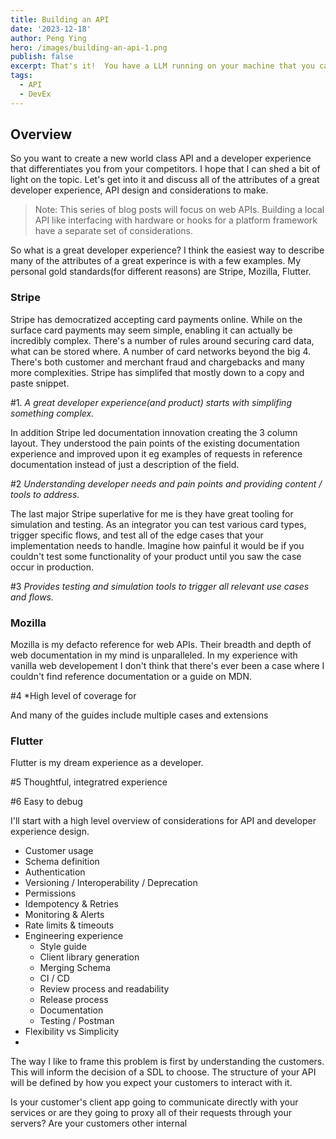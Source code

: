 ```yaml
---
title: Building an API
date: '2023-12-18'
author: Peng Ying
hero: /images/building-an-api-1.png
publish: false
excerpt: That's it!  You have a LLM running on your machine that you can interact with via an API and all you had to do was install some software and copy and paste a few lines.  What an amazing ecosystem.
tags:
  - API
  - DevEx
---
```

## Overview
So you want to create a new world class API and a developer experience that differentiates you from your competitors.  I hope that I can shed a bit of light on the topic.  Let's get into it and discuss all of the attributes of a great developer experience, API design and considerations to make.

> Note: This series of blog posts will focus on web APIs.  Building a local API like interfacing with hardware or hooks for a platform framework have a separate set of considerations.

So what is a great developer experience?  I think the easiest way to describe many of the attributes of a great experince is with a few examples.  My personal gold standards(for different reasons) are Stripe, Mozilla, Flutter.

### Stripe
Stripe has democratized accepting card payments online.  While on the surface card payments may seem simple, enabling it can actually be incredibly complex.  There's a number of rules around securing card data, what can be stored where.  A number of card networks beyond the big 4.  There's both customer and merchant fraud and chargebacks and many more complexities.  Stripe has simplifed that mostly down to a copy and paste snippet.

#1. *A great developer experience(and product) starts with simplifing something complex.*

In addition Stripe led documentation innovation creating the 3 column layout.  They understood the pain points of the existing documentation experience and improved upon it eg examples of requests in reference documentation instead of just a description of the field.    

#2 *Understanding developer needs and pain points and providing content / tools to address.* 

The last major Stripe superlative for me is they have great tooling for simulation and testing.  As an integrator you can test various card types, trigger specific flows, and test all of the edge cases that your implementation needs to handle.  Imagine how painful it would be if you couldn't test some functionality of your product until you saw the case occur in production.  

#3 *Provides testing and simulation tools to trigger all relevant use cases and flows.* 

### Mozilla
Mozilla is my defacto reference for web APIs.  Their breadth and depth of web documentation in my mind is unparalleled.  In my experience with vanilla web developement I don't think that there's ever been a case where I couldn't find reference documentation or a guide on MDN.  

#4 *High level of coverage for 

And many of the guides include multiple cases and extensions

### Flutter
Flutter is my dream experience as a developer.  

#5 Thoughtful, integratred experience

#6 Easy to debug



I'll start with a high level overview of considerations for API and developer experience design.
- Customer usage
- Schema definition
- Authentication
- Versioning / Interoperability / Deprecation
- Permissions
- Idempotency & Retries
- Monitoring & Alerts
- Rate limits & timeouts
- Engineering experience
  - Style guide
  - Client library generation
  - Merging Schema
  - CI / CD
  - Review process and readability
  - Release process
  - Documentation
  - Testing / Postman
- Flexibility vs Simplicity
- 


The way I like to frame this problem is first by understanding the customers. This will inform the decision of a SDL to choose. The structure of your API will be defined by how you expect your customers to interact with it.

Is your customer's client app going to communicate directly with your services or are they going to proxy all of their requests through your servers?  Are your customers other internal 